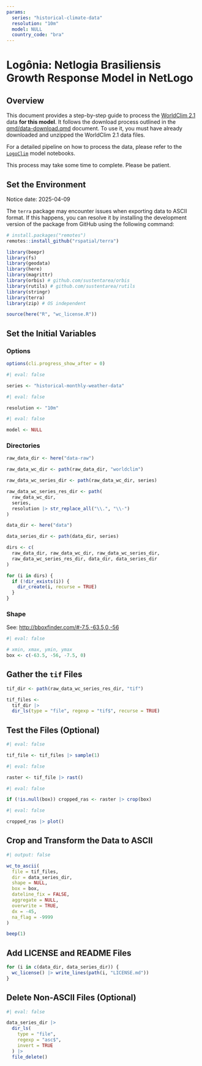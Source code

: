 ```yaml
---
params:
  series: "historical-climate-data"
  resolution: "10m"
  model: NULL
  country_code: "bra"
---
```


# Logônia: Netlogia Brasiliensis Growth Response Model in NetLogo

## Overview

This document provides a step-by-step guide to process the [WorldClim 2.1](https://worldclim.org/) data **for this model**. It follows the download process outlined in the [qmd/data-download.qmd](data-download.qmd) document. To use it, you must have already downloaded and unzipped the WorldClim 2.1 data files.

For a detailed pipeline on how to process the data, please refer to the [`LogoClim`](https://github.com/sustentarea/logoclim) model notebooks.

::: {.callout-important}
This process may take some time to complete. Please be patient.
:::

## Set the Environment

::: {.callout-important}
Notice date: 2025-04-09

The `terra` package may encounter issues when exporting data to ASCII format. If this happens, you can resolve it by installing the development version of the package from GitHub using the following command:

```r
# install.packages("remotes")
remotes::install_github("rspatial/terra")
```
:::

```r
library(beepr)
library(fs)
library(geodata)
library(here)
library(magrittr)
library(orbis) # github.com/sustentarea/orbis
library(rutils) # github.com/sustentarea/rutils
library(stringr)
library(terra)
library(zip) # OS independent
```

```r
source(here("R", "wc_license.R"))
```

## Set the Initial Variables

### Options

```r
options(cli.progress_show_after = 0)
```

```r
#| eval: false

series <- "historical-monthly-weather-data"
```

```r
#| eval: false

resolution <- "10m"
```

```r
#| eval: false

model <- NULL
```

### Directories

```r
raw_data_dir <- here("data-raw")
```

```r
raw_data_wc_dir <- path(raw_data_dir, "worldclim")
```

```r
raw_data_wc_series_dir <- path(raw_data_wc_dir, series)
```

```r
raw_data_wc_series_res_dir <- path(
  raw_data_wc_dir,
  series,
  resolution |> str_replace_all("\\.", "\\-")
)
```

```r
data_dir <- here("data")
```

```r
data_series_dir <- path(data_dir, series)
```

```r
dirs <- c(
  raw_data_dir, raw_data_wc_dir, raw_data_wc_series_dir,
  raw_data_wc_series_res_dir, data_dir, data_series_dir
)

for (i in dirs) {
  if (!dir_exists(i)) {
    dir_create(i, recurse = TRUE)
  }
}
```

### Shape

See: <http://bboxfinder.com/#-7.5,-63.5,0,-56>

```r
#| eval: false

# xmin, xmax, ymin, ymax
box <- c(-63.5, -56, -7.5, 0)
```

## Gather the `tif` Files

```r
tif_dir <- path(raw_data_wc_series_res_dir, "tif")
```

```r
tif_files <-
  tif_dir |>
  dir_ls(type = "file", regexp = "tif$", recurse = TRUE)
```

## Test the Files (Optional)

```r
#| eval: false

tif_file <- tif_files |> sample(1)
```

```r
#| eval: false

raster <- tif_file |> rast()
```

```r
#| eval: false

if (!is.null(box)) cropped_ras <- raster |> crop(box)
```

```r
#| eval: false

cropped_ras |> plot()
```

## Crop and Transform the Data to ASCII

```r
#| output: false

wc_to_ascii(
  file = tif_files,
  dir = data_series_dir,
  shape = NULL,
  box = box,
  dateline_fix = FALSE,
  aggregate = NULL,
  overwrite = TRUE,
  dx = -45,
  na_flag = -9999
)

beep(1)
```

## Add LICENSE and README Files

```r
for (i in c(data_dir, data_series_dir)) {
  wc_license() |> write_lines(path(i, "LICENSE.md"))
}
```

## Delete Non-ASCII Files (Optional)

```r
#| eval: false

data_series_dir |>
  dir_ls(
    type = "file",
    regexp = "asc$",
    invert = TRUE
  ) |>
  file_delete()
```
